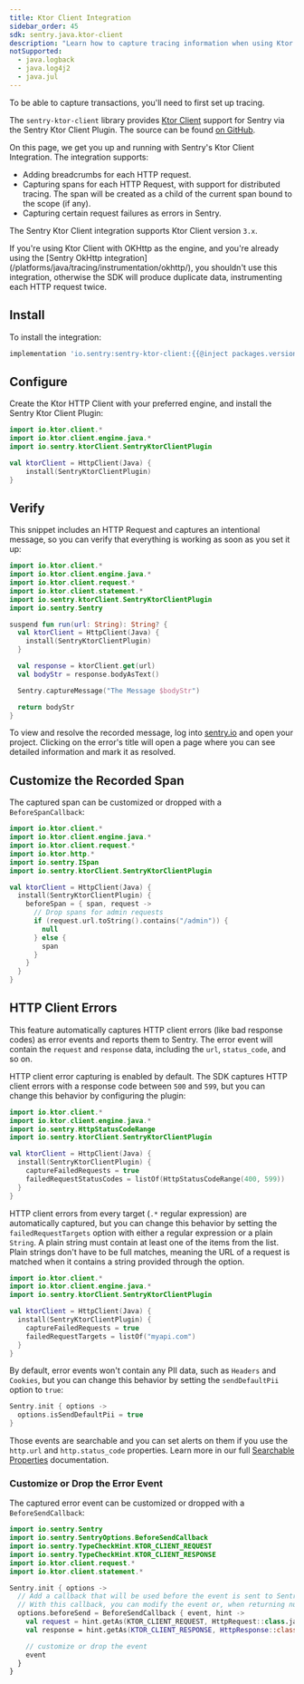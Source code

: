 ```yaml
---
title: Ktor Client Integration
sidebar_order: 45
sdk: sentry.java.ktor-client
description: "Learn how to capture tracing information when using Ktor Client."
notSupported:
  - java.logback
  - java.log4j2
  - java.jul
---
```


<Alert>

To be able to capture transactions, you'll need to first <PlatformLink to="/tracing/">set up tracing</PlatformLink>.

</Alert>

The `sentry-ktor-client` library provides [Ktor Client](https://ktor.io/) support for Sentry via the Sentry Ktor Client Plugin. The source can be found [on GitHub](https://github.com/getsentry/sentry-java/tree/main/sentry-ktor-client).

On this page, we get you up and running with Sentry's Ktor Client Integration.
The integration supports:
- Adding breadcrumbs for each HTTP request.
- Capturing spans for each HTTP Request, with support for distributed tracing. The span will be created as a child of the current span bound to the scope (if any).
- Capturing certain request failures as errors in Sentry.

The Sentry Ktor Client integration supports Ktor Client version `3.x`.

<Alert level="warning">
  If you're using Ktor Client with OKHttp as the engine, and you're already using the [Sentry OkHttp integration](/platforms/java/tracing/instrumentation/okhttp/),
  you shouldn't use this integration, otherwise the SDK will produce duplicate data, instrumenting each HTTP request twice.
</Alert>

## Install

To install the integration:

```groovy {tabTitle:Gradle}
implementation 'io.sentry:sentry-ktor-client:{{@inject packages.version('sentry.java.ktor-client', '8.18.0') }}'
```

## Configure

Create the Ktor HTTP Client with your preferred engine, and install the Sentry Ktor Client Plugin:

```kotlin
import io.ktor.client.*
import io.ktor.client.engine.java.*
import io.sentry.ktorClient.SentryKtorClientPlugin

val ktorClient = HttpClient(Java) {
    install(SentryKtorClientPlugin)
}
```

## Verify

This snippet includes an HTTP Request and captures an intentional message, so you can verify that everything is working as soon as you set it up:

```kotlin
import io.ktor.client.*
import io.ktor.client.engine.java.*
import io.ktor.client.request.*
import io.ktor.client.statement.*
import io.sentry.ktorClient.SentryKtorClientPlugin
import io.sentry.Sentry

suspend fun run(url: String): String? {
  val ktorClient = HttpClient(Java) {
    install(SentryKtorClientPlugin)
  }

  val response = ktorClient.get(url)
  val bodyStr = response.bodyAsText()

  Sentry.captureMessage("The Message $bodyStr")

  return bodyStr
}
```

To view and resolve the recorded message, log into [sentry.io](https://sentry.io) and open your project. Clicking on the error's title will open a page where you can see detailed information and mark it as resolved.

## Customize the Recorded Span

The captured span can be customized or dropped with a `BeforeSpanCallback`:

```kotlin
import io.ktor.client.*
import io.ktor.client.engine.java.*
import io.ktor.client.request.*
import io.ktor.http.*
import io.sentry.ISpan
import io.sentry.ktorClient.SentryKtorClientPlugin

val ktorClient = HttpClient(Java) {
  install(SentryKtorClientPlugin) {
    beforeSpan = { span, request ->
      // Drop spans for admin requests
      if (request.url.toString().contains("/admin")) {
        null
      } else {
        span
      }
    }
  }
}
```

## HTTP Client Errors

This feature automatically captures HTTP client errors (like bad response codes) as error events and reports them to Sentry. The error event will contain the `request` and `response` data, including the `url`, `status_code`, and so on.

HTTP client error capturing is enabled by default. The SDK captures HTTP client errors with a response code between `500` and `599`, but you can change this behavior by configuring the plugin:

```kotlin
import io.ktor.client.*
import io.ktor.client.engine.java.*
import io.sentry.HttpStatusCodeRange
import io.sentry.ktorClient.SentryKtorClientPlugin

val ktorClient = HttpClient(Java) {
  install(SentryKtorClientPlugin) {
    captureFailedRequests = true
    failedRequestStatusCodes = listOf(HttpStatusCodeRange(400, 599))
  }
}
```

HTTP client errors from every target (`.*` regular expression) are automatically captured, but you can change this behavior by setting the `failedRequestTargets` option with either a regular expression or a plain `String`. A plain string must contain at least one of the items from the list. Plain strings don't have to be full matches, meaning the URL of a request is matched when it contains a string provided through the option.

```kotlin
import io.ktor.client.*
import io.ktor.client.engine.java.*
import io.sentry.ktorClient.SentryKtorClientPlugin

val ktorClient = HttpClient(Java) {
  install(SentryKtorClientPlugin) {
    captureFailedRequests = true
    failedRequestTargets = listOf("myapi.com")
  }
}
```

By default, error events won't contain any PII data, such as `Headers` and `Cookies`, but you can change this behavior by setting the `sendDefaultPii` option to `true`:

```kotlin
Sentry.init { options ->
  options.isSendDefaultPii = true
}
```

Those events are searchable and you can set alerts on them if you use the `http.url` and `http.status_code` properties. Learn more in our full [Searchable Properties](/concepts/search/searchable-properties/) documentation.

### Customize or Drop the Error Event

The captured error event can be customized or dropped with a `BeforeSendCallback`:

```kotlin
import io.sentry.Sentry
import io.sentry.SentryOptions.BeforeSendCallback
import io.sentry.TypeCheckHint.KTOR_CLIENT_REQUEST
import io.sentry.TypeCheckHint.KTOR_CLIENT_RESPONSE
import io.ktor.client.request.*
import io.ktor.client.statement.*

Sentry.init { options ->
  // Add a callback that will be used before the event is sent to Sentry.
  // With this callback, you can modify the event or, when returning null, also discard the event.
  options.beforeSend = BeforeSendCallback { event, hint ->
    val request = hint.getAs(KTOR_CLIENT_REQUEST, HttpRequest::class.java)
    val response = hint.getAs(KTOR_CLIENT_RESPONSE, HttpResponse::class.java)

    // customize or drop the event
    event
  }
}
```
